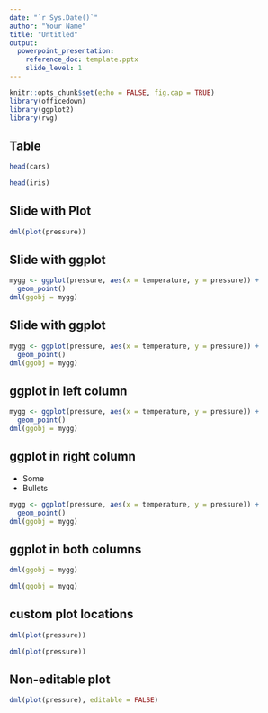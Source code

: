 ```yaml
---
date: "`r Sys.Date()`"
author: "Your Name"
title: "Untitled"
output: 
  powerpoint_presentation:
    reference_doc: template.pptx
    slide_level: 1
---
```


```r
knitr::opts_chunk$set(echo = FALSE, fig.cap = TRUE)
library(officedown)
library(ggplot2)
library(rvg)
```

## Table

```r
head(cars)
```

```r
head(iris)
```

## Slide with Plot

```r
dml(plot(pressure))
```

## Slide with ggplot

```r
mygg <- ggplot(pressure, aes(x = temperature, y = pressure)) +
  geom_point()
dml(ggobj = mygg)
```

## Slide with ggplot

```r
mygg <- ggplot(pressure, aes(x = temperature, y = pressure)) +
  geom_point()
dml(ggobj = mygg)
``` 

## ggplot in left column

```r
mygg <- ggplot(pressure, aes(x = temperature, y = pressure)) +
  geom_point()
dml(ggobj = mygg)
``` 

## ggplot in right column


- Some
- Bullets

```r
mygg <- ggplot(pressure, aes(x = temperature, y = pressure)) +
  geom_point()
dml(ggobj = mygg)
``` 

## ggplot in both columns


```r
dml(ggobj = mygg)
``` 

```r
dml(ggobj = mygg)
``` 


## custom plot locations


```r
dml(plot(pressure))
```

```r
dml(plot(pressure))
```

## Non-editable plot


```r
dml(plot(pressure), editable = FALSE)
```




